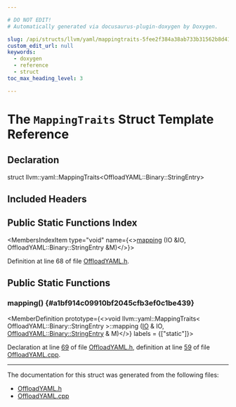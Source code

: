 ```yaml
---

# DO NOT EDIT!
# Automatically generated via docusaurus-plugin-doxygen by Doxygen.

slug: /api/structs/llvm/yaml/mappingtraits-5fee2f384a38ab733b31562b8d41f672
custom_edit_url: null
keywords:
  - doxygen
  - reference
  - struct
toc_max_heading_level: 3

---
```





# The `MappingTraits` Struct Template Reference

<DoxygenPage pluginConfig={pluginConfig}>



## Declaration

<CodeBlock>struct llvm::yaml::MappingTraits&lt;OffloadYAML::Binary::StringEntry&gt;</CodeBlock>

## Included Headers

<IncludesList>
<IncludesListItem
  filePath="llvm/ObjectYAML/OffloadYAML.h"
  permalink="/docs/api/files/include/include/llvm/include/llvm/objectyaml/offloadyaml-h"
  isLocal="true" />
</IncludesList>

## Public Static Functions Index

<MembersIndex>

<MembersIndexItem
  type="void"
  name={<><a href="#a1bf914c09910bf2045cfb3ef0c1be439">mapping</a> (IO &amp;IO, OffloadYAML::Binary::StringEntry &amp;M)</>}>
</MembersIndexItem>

</MembersIndex>


Definition at line 68 of file <a href="/docs/api/files/include/include/llvm/include/llvm/objectyaml/offloadyaml-h">OffloadYAML.h</a>.

<SectionDefinition>

## Public Static Functions

### mapping() {#a1bf914c09910bf2045cfb3ef0c1be439}

<MemberDefinition
  prototype={<>void llvm::yaml::MappingTraits&lt; OffloadYAML::Binary::StringEntry &gt;::mapping (<a href="/docs/api/classes/llvm/yaml/io">IO</a> &amp; IO, <a href="/docs/api/structs/llvm/offloadyaml/binary/stringentry">OffloadYAML::Binary::StringEntry</a> &amp; M)</>}
  labels = {["static"]}>

Declaration at line <a href="/docs/api/files/include/include/llvm/include/llvm/objectyaml/offloadyaml-h/#l00069">69</a> of file <a href="/docs/api/files/include/include/llvm/include/llvm/objectyaml/offloadyaml-h">OffloadYAML.h</a>, definition at line <a href="/docs/api/files/lib/lib/objectyaml/offloadyaml-cpp/#l00059">59</a> of file <a href="/docs/api/files/lib/lib/objectyaml/offloadyaml-cpp">OffloadYAML.cpp</a>.
</MemberDefinition>

</SectionDefinition>

<hr/>

The documentation for this struct was generated from the following files:

<ul>
<li><a href="/docs/api/files/include/include/llvm/include/llvm/objectyaml/offloadyaml-h">OffloadYAML.h</a></li>
<li><a href="/docs/api/files/lib/lib/objectyaml/offloadyaml-cpp">OffloadYAML.cpp</a></li>
</ul>

</DoxygenPage>
